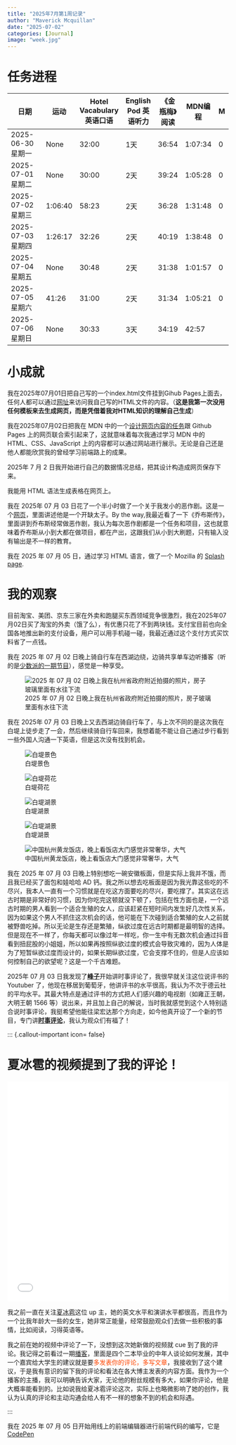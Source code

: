```yaml
---
title: "2025年7月第1周记录"
author: "Maverick Mcquillan"
date: "2025-07-02"
categories: [Journal] 
image: "week.jpg" 
---
```



# 任务进程

```{=html}

<style>
table td:first-child {
  width: 170px; 
}
</style>

<table class="table table-bordered table-hover">
  <thead>
    <tr>
      <th>日期</th>
      <th>运动</th>
      <th>Hotel Vacabulary 英语口语</th>
      <th>English Pod 英语听力</th>
      <th>《金瓶梅》阅读</th>
      <th>MDN编程</th>
      <th>M</th>
    </tr>
  </thead>
  <tbody>
    <tr>
      <td>2025-06-30 星期一</td>
      <td class="bg-warning">None</td>
      <td class="bg-success">32:00</td>
      <td>1天</td>
      <td class="bg-success">36:54</td>
      <td class="bg-success">1:07:34</td>
      <td class="bg-success">0</td>
    </tr>
    <tr>
      <td>2025-07-01 星期二</td>
      <td class="bg-warning">None</td>
      <td class="bg-success">30:00</td>
      <td>2天</td>
      <td class="bg-success">39:24</td>
      <td class="bg-success">1:05:28</td>
      <td class="bg-success">0</td>
    </tr>
    <tr>
      <td>2025-07-02 星期三</td>
      <td class="bg-success">1:06:40</td>
      <td class="bg-success">58:23</td>
      <td>2天</td>
      <td class="bg-success">36:28</td>
      <td class="bg-success">1:31:48</td>
      <td class="bg-success">0</td>
    </tr>
    <tr>
      <td>2025-07-03 星期四</td>
      <td class="bg-success">1:26:17</td>
      <td class="bg-success">32:26</td>
      <td>2天</td>
      <td class="bg-success">40:19</td>
      <td class="bg-success">1:38:48</td>
      <td class="bg-success">0</td>
    </tr>
    <tr>
      <td>2025-07-04 星期五</td>
      <td class="bg-warning">None</td>
      <td class="bg-success">30:48</td>
      <td>2天</td>
      <td class="bg-success">31:38</td>
      <td class="bg-success">1:01:57</td>
      <td class="bg-success">0</td>
    </tr>
    <tr>
      <td>2025-07-05 星期六</td>
      <td class="bg-success">41:26</td>
      <td class="bg-success">31:00</td>
      <td>2天</td>
      <td class="bg-success">31:34</td>
      <td class="bg-success">1:05:21</td>
      <td class="bg-success">0</td>
    </tr>

    <tr>
      <td>2025-07-06 星期日</td>
      <td class="bg-warning">None</td>
      <td class="bg-success">30:33</td>
      <td class="bg-primary">3天</td>
      <td class="bg-success">34:19</td>
      <td class="bg-success">42:57</td>
    </tr>
  </tbody>
</table>

```



# 小成就

我在2025年07月01日把自己写的一个index.html文件挂到Gihub Pages上面去，任何人都可以通过<a href="https://maverickmcquillan.github.io/testhtml/">网址</a>来访问我自己写的HTML文件的内容。（**这是我第一次没用任何模板来去生成网页，而是凭借着我对HTML知识的理解自己生成**）

我在2025年07月02日把我在 MDN 中的一个<a href="https://maverickmcquillan.github.io/testhtml/assets%202/index.html">设计网页内容的任务</a>跟 Github Pages 上的网页联合索引起来了，这就意味着每次我通过学习 MDN 中的 HTML、CSS、JavaScript 上的内容都可以通过网站进行展示。无论是自己还是他人都能欣赏我的曾经学习前端路上的成果。

2025年 7 月 2 日我开始进行自己的数据情况总结，把其设计构造成网页保存下来。

我能用 HTML 语法生成表格在网页上。

我在 2025年 07 月 03 日花了一个半小时做了一个关于我发小的恶作剧。这是一个<a href="https://maverickmcquillan.github.io/testhtml/assets%202/index.html">网页</a>，里面讲述他是一个开缺太子。By the way,我最近看了一下《乔布斯传》，里面讲到乔布斯经常做恶作剧，我认为每次恶作剧都是一个任务和项目，这也就意味着乔布斯从小到大都在做项目，都在产出，这跟我们从小到大刷题，只有输入没有输出是不一样的教育。

我在 2025 年 07 月 05 日，通过学习 HTML 语言，做了一个 Mozilla 的 <a href="https://maverickmcquillan.github.io/testhtml/mdn-splash-page-start/index.html">Splash page</a>.

# 我的观察

目前淘宝、美团、京东三家在外卖和跑腿买东西领域竞争很激烈，我在2025年07月02日买了淘宝的外卖（饿了么），有优惠只花了不到两块钱。支付宝目前也向全国各地推出新的支付设备，用户可以用手机碰一碰，我最近通过这个支付方式买饮料省了一点钱。

我在 2025 年 07 月 02 日晚上骑自行车在西湖边绕，边骑共享单车边听播客（听的是<a href="https://sspai.typlog.io/episodes/ep140">少数派的一期节目</a>），感觉是一种享受。

![2025 年 07 月 02 日晚上我在杭州省政府附近拍摄的照片，房子玻璃里面有水往下流](1.jpeg)

我在 2025年 07 月 03 日晚上又去西湖边骑自行车了，与上次不同的是这次我在白堤上徒步走了一会，然后继续骑自行车回来，我想着能不能让自己通过步行看到一些外国人沟通一下英语，但是这次没有找到机会。

::: {layout="[[1,1],[1,1],[1]]"}

![白堤景色](bddi1.png)

![白堤荷花](bddi2.png)

![白堤湖景](bddi3.png)

![白堤湖景](bddi5.png)

![中国杭州黄龙饭店，晚上看饭店大门感觉非常奢华，大气](bddi4.png)

:::

我在 2025 年 07 月 03 日晚上特别想吃一碗安徽板面，但是实际上我并不饿，而且我已经买了面包和娃哈哈 AD 钙。我之所以想去吃板面是因为我光靠这些吃的不尽兴，我本人一直有一个习惯就是在吃这方面要吃的尽兴，要吃撑了。其实这在远古时期是非常好的习惯，因为你吃完这顿就没下顿了，包括在性方面也是，一个远古时期的男人看到一个适合生殖的女人，应该赶紧在短时间内发生好几次性关系，因为如果这个男人不抓住这次机会的话，他可能在下次碰到适合繁殖的女人之前就被野兽吃掉。所以无论是生存还是繁殖，纵欲过度在远古时期都是最明智的选择。但是现在不一样了，你每天都可以像过年一样吃，你一生中有无数次机会通过抖音看到扭屁股的小姐姐，所以如果再按照纵欲过度的模式会导致灾难的，因为人体是为了短暂纵欲过度而设计的，如果长期纵欲过度，它会支撑不住的，但是人应该如何控制自己的欲望呢？这是一个千古难题。

2025年 07 月 03 日我发现了<strong><a href="https://www.youtube.com/@fengzi5678">峰子</a></strong>开始讲时事评论了，我很早就关注这位说评书的 Youtuber 了，他现在移居到葡萄牙，他讲评书的水平很高，我认为不次于德云社的平均水平。其最大特点是通过评书的方式把人们感兴趣的电视剧（如雍正王朝，大明王朝 1566 等）说出来，并且加上自己的解说，当时我就感觉到这个人特别适合说时事评论，我挺希望他能往梁宏达那个方向走，如今他真开设了一个新的节目，专门讲<strong><a href="https://www.youtube.com/@谈笑峰声.时评">时事评论</a></strong>，我认为观众们有福了！

::: {.callout-important icon= false}
<h1>夏冰雹的视频提到了我的评论！</h1>

<iframe src="//player.bilibili.com/player.html?isOutside=true&aid=114789342841082&bvid=BV1rD3Mz6Eea&cid=30831676780&p=1" 
style="width: 100%; height: 500px;"
scrolling="no" border="0" frameborder="no" framespacing="0" allowfullscreen="true"></iframe>

我之前一直在关注<a href="https://space.bilibili.com/4324529?spm_id_from=333.788.upinfo.detail.click">夏冰雹</a>这位 up 主，她的英文水平和演讲水平都很高，而且作为一个比我年龄大一些的女生，她非常正能量，经常鼓励观众们去做一些积极的事情，比如阅读，习得英语等。

我之前在她的视频中评论了一下，没想到这次她新做的视频就 cue 到了我的评论。我记得之前看过一期<a href="https://www.xiaoyuzhoufm.com/episode/62d2930f64f141ad81501383">播客</a>，里面是四个二本毕业的中年人谈论如何发展，其中一个嘉宾给大学生的建议就是要<span style="color: orangered">多发表你的评论，多写文章</span>，我接收到了这个建议，于是我有意识的留下我的评论和看法在各大博主发表的内容方面。我作为一个播客的主播，我可以明确告诉大家，无论他的粉丝规模有多大，如果你评论，他是大概率能看到的。比如说我给夏冰雹评论这次，实际上也略微影响了她的创作，我认为认真的评论和主动沟通会给人有不一样的想象不到的机会和际遇。

::: 


我在 2025 年 07 月 05 日开始用线上的前端编辑器进行前端代码的编写，它是<a href="https://codepen.io/your-work">CodePen</a>
 